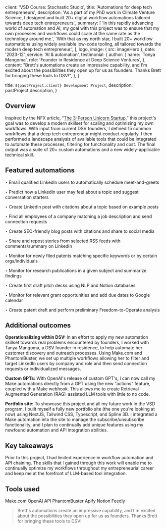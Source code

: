 
  client: 'VSD Course: Stochastic Studio',
  title: 'Automations for deep tech entrepreneurs',
  description:
    'As a part of my PhD work in Climate Venture Science, I designed and built 20+ digital workflow automations tailored towards deep tech entrepreneurs.',
  summary: [
    'In this rapidly advancing world of automation and AI, my goal with this project was to ensure that my own processes and workflows could scale at the same rate as the technology around me.',
    'With that as my north star, I built 20+ workflow automations using widely available low-code tooling, all tailored towards the modern deep tech entrepreneur.',
  ],
  logo,
  image: { src: imageHero },
  date: '2023-12',
  service: 'AI & automation',
  testimonial: {
    author: {
      name: 'Tonya Mangoma',
      role: 'Founder in Residence at Deep Science Ventures',
    },
    content:
      "Brett's automations create an impressive capability, and I'm excited about the possibilities they open up for us as founders. Thanks Brett for bringing these tools to DSV!",
  },
}

  title: `${pastProject.client} Development Project`,
  description: pastProject.description,
}

## Overview

Inspired by the NFX article, “<a href='https://www.nfx.com/post/3-person-unicorn-startup' target='_blank' rel='noreferrer'>The 3-Person Unicorn Startup</a>,” this project's goal was to develop a modern skillset for scaling and optimizing my own workflows. With input from current DSV founders, I defined 15 common workflows that a deep tech entrepreneur might conduct regularly. I then performed a landscape analysis of available tools that could be integrated to automate these processes, filtering for functionality and cost. The final output was a suite of 20+ custom automations and a new widely-applicable technical skill.

## Featured automations

‣ Email qualified LinkedIn users to automatically schedule meet-and-greets

‣ Predict how a LinkedIn user may feel about a topic and suggest conversation starters

‣ Create LinkedIn post with citations about a topic based on example posts

‣ Find all employees of a company matching a job description and send connection requests

‣ Create SEO-friendly blog posts with citations and share to social media

‣ Share and repost stories from selected RSS feeds with comments/summary on LinkedIn

‣ Monitor for newly filed patents matching specific keywords or by certain orgs/individuals

‣ Monitor for research publications in a given subject and summarize findings

‣ Create first draft pitch decks using NLP and Notion databases

‣ Monitor for relevant grant opportunities and add due dates to Google calendar

‣ Create patent draft and perform preliminary Freedom-to-Operate analysis

## Additional outcomes

<strong>Operationalizing within DSV:</strong> In an effort to apply my new automation
skillset towards real problems encountered by founders, I worked with Tanya Mangoma,
a DSV founder in residence, to help automate her customer discovery and outreach
processes. Using Make.com and PhantomBuster, we set up multiple workflows allowing
her to filter and target LinkedIn users by company and role and then send connection
requests or individualized messages.

<strong>Custom GPTs:</strong> With OpenAI's release of custom GPT's, I can now call
my Make automations directly from a GPT using the new “actions” feature, coupled
with a Make webhook. This allows me to create Retrieval Augmented Generation (RAG)-assisted
LLM tools with little to no code.

<strong>Portfolio site:</strong> To showcase this project and all my future work
in the VSD program, I built myself a fully new portfolio site (the one you're looking
at now) using NextJS, Tailwind CSS, Typescript, and Spline 3D. I integrated a Make
automation into the site to manage the subscribe/unsubscribe functionality, and I
plan to continually add unique features using my newfound automation and API integration
abilities.

## Key takeaways

Prior to this project, I had limited experience in workflow automation and API chaining. The skills that I gained through this work will enable me to continually optimize my workflows throughout my entrepreneurial career and keep me at the forefront of LLM-based tool integration.

## Tools used

<TagList>
  <TagListItem>Make.com</TagListItem>
  <TagListItem>OpenAI API</TagListItem>
  <TagListItem>PhantomBuster</TagListItem>
  <TagListItem>Apify</TagListItem>
  <TagListItem>Notion</TagListItem>
  <TagListItem>Feedly</TagListItem>
</TagList>

<Blockquote
  author={{
    name: 'Tanya Mangoma',
    role: 'Founder at HyperCIM',
  }}
>
  Brett&apos;s automations create an impressive capability, and I&apos;m excited
  about the possibilities they open up for us as founders. Thanks Brett for
  bringing these tools to DSV!
</Blockquote>

<StatList>
  <StatListItem value="20+" label="automation created" />
  <StatListItem value="5" label="custom GPTs built" />
  <StatListItem value=">10" label="APIs integrated" />
</StatList>
